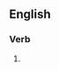 ==English==

===Verb===
{{head|en|present participle}}

# {{present participle of|cartwheel|lang=en|nocat=1}}